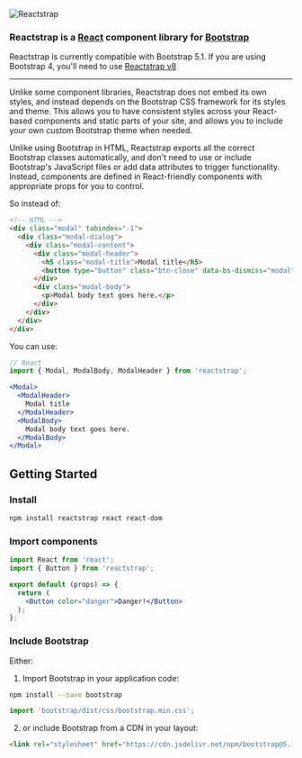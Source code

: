
<Meta title="Home" />

![Reactstrap](logo.svg)

### Reactstrap is a [React](https://reactjs.org) component library for [Bootstrap](https://getbootstrap.com)

Reactstrap is currently compatible with Bootstrap 5.1.  If you are using Bootstrap 4, you'll need to use [Reactstrap v8](./v4)

----

Unlike some component libraries, Reactstrap does not embed its own styles, and instead depends on the Bootstrap CSS framework for its styles and theme.
This allows you to have consistent styles across your React-based components and static parts of your site, and allows you to include your own custom Bootstrap theme when needed.

Unlike using Bootstrap in HTML, Reactstrap exports all the correct Bootstrap classes automatically, and don't need to use or include Bootstrap's JavaScript files or add data attributes to trigger functionality.  Instead, components are defined in React-friendly components with appropriate props for you to control.

So instead of:

```html
<!-- HTML -->
<div class="modal" tabindex="-1">
  <div class="modal-dialog">
    <div class="modal-content">
      <div class="modal-header">
        <h5 class="modal-title">Modal title</h5>
        <button type="button" class="btn-close" data-bs-dismiss="modal" aria-label="Close"></button>
      </div>
      <div class="modal-body">
        <p>Modal body text goes here.</p>
      </div>
    </div>
  </div>
</div>
```

You can use:
```jsx
// React
import { Modal, ModalBody, ModalHeader } from 'reactstrap';

<Modal>
  <ModalHeader>
    Modal title
  </ModalHeader>
  <ModalBody>
    Modal body text goes here.
  </ModalBody>
</Modal>

```

## Getting Started

### Install

```sh
npm install reactstrap react react-dom
```

### Import components

```jsx
import React from 'react';
import { Button } from 'reactstrap';

export default (props) => {
  return (
    <Button color="danger">Danger!</Button>
  );
};
```

### Include Bootstrap

Either:

1. Import Bootstrap in your application code:

```sh
npm install --save bootstrap
```
```javascript
import 'bootstrap/dist/css/bootstrap.min.css';
```

2. or include Bootstrap from a CDN in your layout:

```html
<link rel="stylesheet" href="https://cdn.jsdelivr.net/npm/bootstrap@5.1.0/dist/css/bootstrap.min.css" />
```